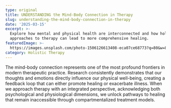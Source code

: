 ```yaml
---
type: original
title: UNDERSTANDING the Mind-Body Connection in Therapy
slug: understanding-the-mind-body-connection-in-therapy
date: '2025-03-15'
excerpt: >-
  Explore how mental and physical health are interconnected and how holistic
  approaches to therapy can lead to more comprehensive healing.
featuredImage: >-
  https://images.unsplash.com/photo-1506126613408-eca07ce68773?q=80&w=800&auto=format&fit=crop
category: Holistic Therapy
---
```

The mind-body connection represents one of the most profound frontiers in modern therapeutic practice. Research consistently demonstrates that our thoughts and emotions directly influence our physical well-being, creating a feedback loop that can either promote healing or exacerbate illness. When we approach therapy with an integrated perspective, acknowledging both psychological and physiological dimensions, we unlock pathways to healing that remain inaccessible through compartmentalized treatment models.
